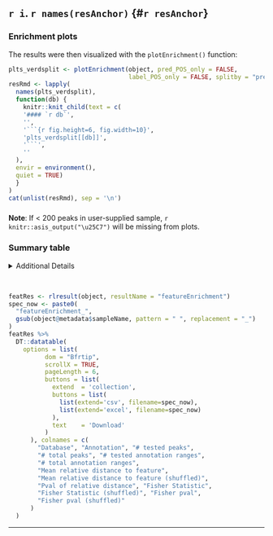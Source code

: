 ## `r i`. `r names(resAnchor)` {#`r resAnchor`}

### Enrichment plots {.tabset}

The results were then visualized with the `plotEnrichment()` function:

```r
plts_verdsplit <- plotEnrichment(object, pred_POS_only = FALSE,
                                 label_POS_only = FALSE, splitby = "prediction")
resRmd <- lapply(
  names(plts_verdsplit), 
  function(db) {
    knitr::knit_child(text = c(
    '#### `r db`',
    '',
    '```{r fig.height=6, fig.width=10}',
    'plts_verdsplit[[db]]',
    '```',
    ''
  ), 
  envir = environment(),  
  quiet = TRUE)
  }
)
cat(unlist(resRmd), sep = '\n')
```

### {-}

**Note**: If < 200 peaks in user-supplied sample, `r knitr::asis_output("\u25C7")` will be missing from plots.

### Summary table

<details>
<summary>Additional Details</summary>

Annotations were derived from a variety of sources and accessed using *RLHub* (unless custom annotations were supplied by the user). Detailed explanations of each database and type can be found [here](https://bishop-laboratory.github.io/RLHub/reference/annotations.html){target="_blank"}. The [`valr`](https://cran.r-project.org/web/packages/valr/index.html){target="_blank"} R package was implemented to test the enrichment of these features within the supplied ranges for **`r object@metadata$sampleName`**. For additional detail, please refer to the `RLSeq::featureEnrich` documentation ([link](https://bishop-laboratory.github.io/RLSeq/reference/featureEnrich.html){target="_blank"}).

</details>

<br>

```r
featRes <- rlresult(object, resultName = "featureEnrichment")
spec_now <- paste0(
  "featureEnrichment_",
  gsub(object@metadata$sampleName, pattern = " ", replacement = "_")
)
featRes %>%
  DT::datatable(
    options = list(
          dom = "Bfrtip", 
          scrollX = TRUE,
          pageLength = 6,
          buttons = list(
            extend  = 'collection',
            buttons = list(
              list(extend='csv', filename=spec_now),
              list(extend='excel', filename=spec_now)
            ),
            text    = 'Download'
          )
      ), colnames = c(
        "Database", "Annotation", "# tested peaks", 
        "# total peaks", "# tested annotation ranges", 
        "# total annotation ranges",
        "Mean relative distance to feature", 
        "Mean relative distance to feature (shuffled)", 
        "Pval of relative distance", "Fisher Statistic", 
        "Fisher Statistic (shuffled)", "Fisher pval", 
        "Fisher pval (shuffled)"
      )
  )
```


***
